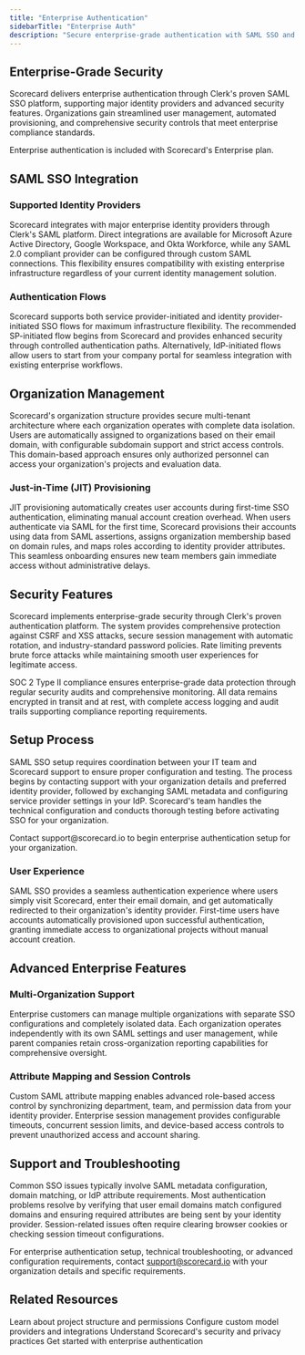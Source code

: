 ```yaml
---
title: "Enterprise Authentication"
sidebarTitle: "Enterprise Auth"
description: "Secure enterprise-grade authentication with SAML SSO and advanced security features"
---
```



## Enterprise-Grade Security

Scorecard delivers enterprise authentication through Clerk's proven SAML SSO platform, supporting major identity providers and advanced security features. Organizations gain streamlined user management, automated provisioning, and comprehensive security controls that meet enterprise compliance standards.

<Note>
  Enterprise authentication is included with Scorecard's Enterprise plan.
</Note>

## SAML SSO Integration

### Supported Identity Providers

Scorecard integrates with major enterprise identity providers through Clerk's SAML platform. Direct integrations are available for Microsoft Azure Active Directory, Google Workspace, and Okta Workforce, while any SAML 2.0 compliant provider can be configured through custom SAML connections. This flexibility ensures compatibility with existing enterprise infrastructure regardless of your current identity management solution.

### Authentication Flows

Scorecard supports both service provider-initiated and identity provider-initiated SSO flows for maximum infrastructure flexibility. The recommended SP-initiated flow begins from Scorecard and provides enhanced security through controlled authentication paths. Alternatively, IdP-initiated flows allow users to start from your company portal for seamless integration with existing enterprise workflows.

## Organization Management

Scorecard's organization structure provides secure multi-tenant architecture where each organization operates with complete data isolation. Users are automatically assigned to organizations based on their email domain, with configurable subdomain support and strict access controls. This domain-based approach ensures only authorized personnel can access your organization's projects and evaluation data.

### Just-in-Time (JIT) Provisioning

JIT provisioning automatically creates user accounts during first-time SSO authentication, eliminating manual account creation overhead. When users authenticate via SAML for the first time, Scorecard provisions their accounts using data from SAML assertions, assigns organization membership based on domain rules, and maps roles according to identity provider attributes. This seamless onboarding ensures new team members gain immediate access without administrative delays.

## Security Features

Scorecard implements enterprise-grade security through Clerk's proven authentication platform. The system provides comprehensive protection against CSRF and XSS attacks, secure session management with automatic rotation, and industry-standard password policies. Rate limiting prevents brute force attacks while maintaining smooth user experiences for legitimate access.

SOC 2 Type II compliance ensures enterprise-grade data protection through regular security audits and comprehensive monitoring. All data remains encrypted in transit and at rest, with complete access logging and audit trails supporting compliance reporting requirements.

## Setup Process

SAML SSO setup requires coordination between your IT team and Scorecard support to ensure proper configuration and testing. The process begins by contacting support with your organization details and preferred identity provider, followed by exchanging SAML metadata and configuring service provider settings in your IdP. Scorecard's team handles the technical configuration and conducts thorough testing before activating SSO for your organization.

<Note>
  Contact support@scorecard.io to begin enterprise authentication setup for your organization.
</Note>

### User Experience

SAML SSO provides a seamless authentication experience where users simply visit Scorecard, enter their email domain, and get automatically redirected to their organization's identity provider. First-time users have accounts automatically provisioned upon successful authentication, granting immediate access to organizational projects without manual account creation.

## Advanced Enterprise Features

### Multi-Organization Support
Enterprise customers can manage multiple organizations with separate SSO configurations and completely isolated data. Each organization operates independently with its own SAML settings and user management, while parent companies retain cross-organization reporting capabilities for comprehensive oversight.

### Attribute Mapping and Session Controls
Custom SAML attribute mapping enables advanced role-based access control by synchronizing department, team, and permission data from your identity provider. Enterprise session management provides configurable timeouts, concurrent session limits, and device-based access controls to prevent unauthorized access and account sharing.

## Support and Troubleshooting

Common SSO issues typically involve SAML metadata configuration, domain matching, or IdP attribute requirements. Most authentication problems resolve by verifying that user email domains match configured domains and ensuring required attributes are being sent by your identity provider. Session-related issues often require clearing browser cookies or checking session timeout configurations.

For enterprise authentication setup, technical troubleshooting, or advanced configuration requirements, contact support@scorecard.io with your organization details and specific requirements.

## Related Resources

<Card title="Projects" href="/features/projects">
  Learn about project structure and permissions
</Card>

<Card title="Custom Provider" href="/features/custom-provider">
  Configure custom model providers and integrations
</Card>

<Card title="Security" href="/features/privacy-by-design">
  Understand Scorecard's security and privacy practices
</Card>

<Card title="Contact Sales" href="https://www.scorecard.io/book-a-demo">
  Get started with enterprise authentication
</Card>